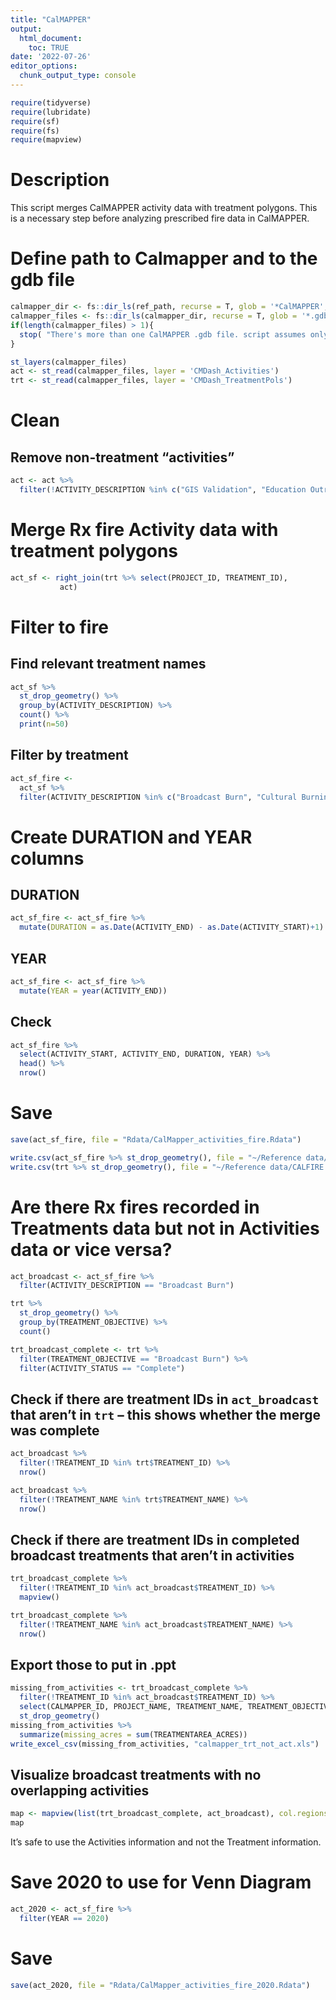 ```yaml
---
title: "CalMAPPER"
output: 
  html_document:
    toc: TRUE
date: '2022-07-26'
editor_options: 
  chunk_output_type: console
---
```


```r
require(tidyverse)
require(lubridate)
require(sf)
require(fs)
require(mapview)
```

# Description

This script merges CalMAPPER activity data with treatment polygons. This is a necessary step before analyzing prescribed fire data in CalMAPPER. 


# Define path to Calmapper and to the gdb file
```r
calmapper_dir <- fs::dir_ls(ref_path, recurse = T, glob = '*CalMAPPER', type = 'directory')
calmapper_files <- fs::dir_ls(calmapper_dir, recurse = T, glob = '*.gdb')
if(length(calmapper_files) > 1){
  stop( "There's more than one CalMAPPER .gdb file. script assumes only 1.")
}

```

```r
st_layers(calmapper_files)
act <- st_read(calmapper_files, layer = 'CMDash_Activities')
trt <- st_read(calmapper_files, layer = 'CMDash_TreatmentPols')
```


# Clean
## Remove non-treatment "activities"
```r
act <- act %>% 
  filter(!ACTIVITY_DESCRIPTION %in% c("GIS Validation", "Education Outreach", "Project Administration", "Planning Meeting", "Public Contacts", "Water Site Development"))
```

# Merge Rx fire Activity data with treatment polygons
```r
act_sf <- right_join(trt %>% select(PROJECT_ID, TREATMENT_ID), 
           act)
```

# Filter to fire 

## Find relevant treatment names
```r
act_sf %>% 
  st_drop_geometry() %>% 
  group_by(ACTIVITY_DESCRIPTION) %>% 
  count() %>% 
  print(n=50)
```

## Filter by treatment
```r
act_sf_fire <- 
  act_sf %>% 
  filter(ACTIVITY_DESCRIPTION %in% c("Broadcast Burn", "Cultural Burning", "Pile Burning", "Site Preparation (RxBurn)"))
```

# Create DURATION and YEAR columns

## DURATION
```r
act_sf_fire <- act_sf_fire %>% 
  mutate(DURATION = as.Date(ACTIVITY_END) - as.Date(ACTIVITY_START)+1)
```

## YEAR
```r
act_sf_fire <- act_sf_fire %>% 
  mutate(YEAR = year(ACTIVITY_END))
```

## Check
```r
act_sf_fire %>% 
  select(ACTIVITY_START, ACTIVITY_END, DURATION, YEAR) %>% 
  head() %>% 
  nrow()
```

# Save
```r
save(act_sf_fire, file = "Rdata/CalMapper_activities_fire.Rdata")
```

```r
write.csv(act_sf_fire %>% st_drop_geometry(), file = "~/Reference data/CALFIRE spatial data/CalMapper/activities_fire.csv", row.names = F)
write.csv(trt %>% st_drop_geometry(), file = "~/Reference data/CALFIRE spatial data/CalMapper/treatments_fire.csv", row.names = F)
```

# Are there Rx fires recorded in Treatments data but not in Activities data or vice versa?
```r
act_broadcast <- act_sf_fire %>% 
  filter(ACTIVITY_DESCRIPTION == "Broadcast Burn")
```


```r
trt %>% 
  st_drop_geometry() %>% 
  group_by(TREATMENT_OBJECTIVE) %>% 
  count()
```


```r
trt_broadcast_complete <- trt %>% 
  filter(TREATMENT_OBJECTIVE == "Broadcast Burn") %>% 
  filter(ACTIVITY_STATUS == "Complete")
```

## Check if there are treatment IDs in `act_broadcast` that aren't in `trt` -- this shows whether the merge was complete 
```r
act_broadcast %>% 
  filter(!TREATMENT_ID %in% trt$TREATMENT_ID) %>% 
  nrow()
```

```r
act_broadcast %>% 
  filter(!TREATMENT_NAME %in% trt$TREATMENT_NAME) %>% 
  nrow()
```


## Check if there are treatment IDs in completed broadcast treatments that aren't in activities
```r
trt_broadcast_complete %>% 
  filter(!TREATMENT_ID %in% act_broadcast$TREATMENT_ID) %>% 
  mapview()
```

```r
trt_broadcast_complete %>% 
  filter(!TREATMENT_NAME %in% act_broadcast$TREATMENT_NAME) %>% 
  nrow()
```

## Export those to put in .ppt
```r
missing_from_activities <- trt_broadcast_complete %>% 
  filter(!TREATMENT_ID %in% act_broadcast$TREATMENT_ID) %>% 
  select(CALMAPPER_ID, PROJECT_NAME, TREATMENT_NAME, TREATMENT_OBJECTIVE, PROJECT_STATUS, ACTIVITY_STATUS, PROJECT_START_DATE, PROJECT_END_DATE, TREATMENTAREA_ACRES) %>% 
  st_drop_geometry()
missing_from_activities %>% 
  summarize(missing_acres = sum(TREATMENTAREA_ACRES))
write_excel_csv(missing_from_activities, "calmapper_trt_not_act.xls")
```

## Visualize broadcast treatments with no overlapping activities
```r
map <- mapview(list(trt_broadcast_complete, act_broadcast), col.regions=list("red","blue"),col=list("red","blue"))
map
```

It's safe to use the Activities information and not the Treatment information.

# Save 2020 to use for Venn Diagram
```r
act_2020 <- act_sf_fire %>% 
  filter(YEAR == 2020)
```

# Save
```r
save(act_2020, file = "Rdata/CalMapper_activities_fire_2020.Rdata")
```

